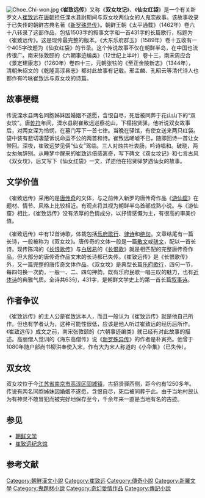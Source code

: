 [[File:Choe_Chi-won.jpg|thumb]]
《'''崔致远传'''》又称《'''双女坟记'''》、《'''仙女红袋'''》是一个有关新罗文人[[崔致远|崔致远]]在[[唐朝|唐朝]]担任溧水县尉期间与双女坟两仙女的人鬼恋故事。该故事收录于已失传的朝鲜古典名著《[[新罗殊异传|新罗殊异传]]》。朝鲜王朝《太平通载》（1462年）卷六十八转录了这部作品，包括1503字的叙事文字和一首431字的长篇歌行，标题为《崔致远传》。这是现传最完整的版本。《大东乐府群玉》（1589年）卷十五收有一个405字改题为《仙女红袋》的节录{{r|通史|金宽雄|page1=235|page2=21}}。这个传说故事不仅在朝鲜半岛，在中国也流传很广。南宋张敦颐的《六朝事迹编类》（12世纪上半叶）卷十三，南宋周应合《景定建康志》（1260年）卷四十三，元朝张铉的《至正金陵新志》（1344年）， 清朝朱绍文的《乾隆高淳县志》都对此故事有记载{{r|通史|page=236-237}}。邢孟麟、孔昭云等清代诗人也都作有吟咏崔致远与双女坟的诗篇{{r|文化馆}}。

==故事梗概==
传说溧水县两名同胞姊妹因婚姻不遂愿，含恨自尽，死后被同葬于花山山下的“双女坟”{{r|文化馆}}。唐[[乾符|乾符]]年间，溧水县尉崔致远巡察花山，下榻招贤驿。他听说双女故事后，对两女深为怜悯，在墓门写下一首七律。当晚在驿馆，有使女送来两只红袋。袋中装有悲切凄楚诉说命运不公的两首和诗。崔致远唏嘘不已，随即回诗一首让女带回。深夜，崔致远梦见俩“仙女”驾临。三人对烛共吐衷肠，吟诗唱和。破晓，两女匆匆辞别。从睡梦中醒来的崔致远倍感离奇，写下碑文《双女坟记》和七言古风《双女坟》，后又写下《仙女红袋》一文，详述他在招贤驿梦遇仙女的故事{{r|金宽雄|苏洪泉|page=21-24}}。

==文学价值==
《崔致远传》采用的是[[唐传奇|唐传奇]]的文体，与之前传入新罗的唐传奇作品《[[游仙窟|游仙窟]]》在题材、情节、风格上比较相近。有观点将其视为朝鲜半岛首部成熟小说{{r|金宽雄|page=25}}。与《游仙窟》相比，《崔致远传》没有浓厚的色情成分，以抒情感慨为主，有很高的审美价值{{r|通史|page=245=246}}。

《崔致远传》中有12首诗歌，体裁包括[[樂府|乐府歌行]]、[[律诗|律诗]]和[[绝句|绝句]]。文章结尾有一篇长诗，一般被称为《双女坟》。唐传奇的文体一般是一篇[[散文|散文]]或[[骈文|骈文]]，配以一首长诗。现传陈鸿的《[[长恨歌传|长恨歌传]]》与[[白居易|白居易]]的《[[长恨歌|长恨歌]]》就是相匹配的完整唐传奇作品，但大部分的唐传奇作品文末的长诗都已失传。《崔致远传》是《长恨歌传》外，又一篇完整的唐传奇文体作品。《双女坟》是典型长篇[[樂府|乐府歌行]]，四句一节，每四句换一次韵，一般一、二、四句押韵，既有乐府民歌一唱三叹的魅力，也有[[近体诗|近体诗]]的典雅气质。全诗共63句，431字，是朝鲜文学史上的第一首长篇[[叙事诗|叙事诗]]。{{r|通史|page =245-250}}

==作者争议==
《崔致远传》的主人公是崔致远本人，而且一般认为《崔致远传》就是他自己所作。但也有学者认为，这种可能性很低，应该是他人听过崔致远的经历后所作。《崔致远传》成文之前，南宋张敦颐的《六朝事迹编类》就已经有对此故事的描述。高丽僧人觉训的《海东高僧传》说《[[新罗殊异传|新罗殊异传]]》的作者是朴寅亮。他曾于1080年随户部尚书柳洪奉使入宋，作有大为宋人称道的《小华集》（已失传）。{{r|通史|page =236-243}}

==双女坟==
双女坟位于今[[江苏省|江苏省]][[南京市|南京市]][[高淳区|高淳区]][[固城镇_(高淳区)|固城镇]]，古招贤驿西侧，距今约有1250多年{{r|苏洪泉|新华}}。传说有两名同胞姊妹因婚姻不遂愿，含恨自尽，死后被同葬于此{{r|文化馆}}。由于当地村民认为有神灵不敢冒犯而被完好地保存至今，千余年来一直是当地有名的古迹{{r|通史|page =236}}。

==参见==
{{Portal box|文学|朝鲜半岛}}
*[[朝鲜文学|朝鲜文学]]
*[[崔致远纪念馆|崔致远纪念馆]]

== 参考文献 ==
{{Reflist|refs=
<ref name="通史">{{cite book |author=李岩|coauthors=徐建顺、池水涌、俞成云  |title=《朝鲜文学通史》|year=2010年9月 |publisher=社会科学文献出版社 |location=北京|ISBN=978-7-5097-1511-6}}</ref>
<ref name="金宽雄">{{cite book |author=金宽雄|coauthors=金晶银|title=《韩国古代汉文小说史略》 |year=2011年1月|publisher=北京大学出版社 |location=北京|isbn=978-7-301-18103-4}}</ref>
<ref name="文化馆">{{cite web |url=http://www.njqzysg.com/fyxm/show/249.aspx |title=崔致远与双女坟的故事——民间文学 |publisher=南京市文化馆 |date=2013-07-21 }}{{Dead link|date=2019年12月 |bot=InternetArchiveBot |fix-attempted=yes }}</ref>
<ref name="苏洪泉">{{cite web |url=http://www.people.com.cn/GB/wenhua/1088/2985806.html |title=双女坟千古传奇  人鬼情中韩佳话 |publisher=人民网 |date=2014-11-14 |access-date=2017-01-05 |archive-date=2019-09-29 |archive-url=https://web.archive.org/web/20190929220403/http://www.people.com.cn/GB/wenhua/1088/2985806.html |dead-url=no }}</ref>
<ref name="新华">{{cite web|url=http://www.js.xinhuanet.com/gjmc/2012-04/13/content_25064092.htm|title=双女坟|publisher=新华网|date=2012-04-13|deadurl=yes|archiveurl=https://web.archive.org/web/20120511223605/http://www.js.xinhuanet.com/gjmc/2012-04/13/content_25064092.htm|archivedate=2012-05-11}}</ref>
}}



[[Category:朝鮮漢文小說|Category:朝鮮漢文小說]]
[[Category:崔致远|Category:崔致远]]
[[Category:傳奇小說|Category:傳奇小說]]
[[Category:新羅文學|Category:新羅文學]]
[[Category:鬼題材小說|Category:鬼題材小說]]
[[Category:奇幻愛情作品|Category:奇幻愛情作品]]
[[Category:傳記小說|Category:傳記小說]]
